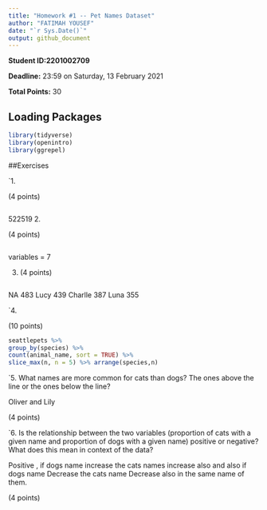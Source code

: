 ```yaml
---
title: "Homework #1 -- Pet Names Dataset"
author: "FATIMAH YOUSEF"
date: "`r Sys.Date()`"
output: github_document
---
```


**Student ID:2201002709**

**Deadline:** 23:59 on Saturday, 13 February 2021

**Total Points:** 30


## Loading Packages

```r

library(tidyverse)
library(openintro)
library(ggrepel)
```


##Exercises

`1. 

(4 points)
```r

```
522519
2.

(4 points)

```r

```
variables = 7

3. 
(4 points)

```r

```
NA 483
Lucy 439
Charlle 387
Luna 355

`4.

(10 points)

```r
seattlepets %>%
group_by(species) %>%
count(animal_name, sort = TRUE) %>%
slice_max(n, n = 5) %>% arrange(species,n)
```

`5.  What names are more common for cats than dogs? The ones above the line or the ones below the line?

Oliver and Lily

(4 points)

`6. Is the relationship between the two variables (proportion of cats with a given name and proportion of dogs with a given name) positive or negative? What does this mean in context of the data?

Positive , if dogs name increase the cats names increase also and also if dogs name Decrease the cats name Decrease also in the same name of them.

(4 points)